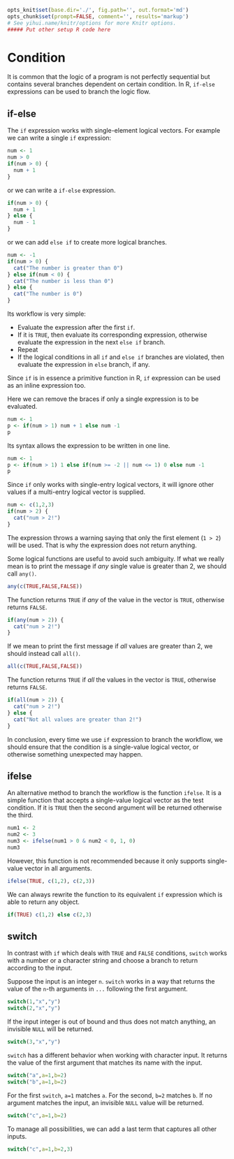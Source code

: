 ```r
opts_knit$set(base.dir='./', fig.path='', out.format='md')
opts_chunk$set(prompt=FALSE, comment='', results='markup')
# See yihui.name/knitr/options for more Knitr options.
##### Put other setup R code here

```

# Condition

It is common that the logic of a program is not perfectly sequential but contains several branches dependent on certain condition. In R, `if-else` expressions can be used to branch the logic flow.

## if-else

The `if` expression works with single-element logical vectors. For example we can write a single `if` expression:

```r
num <- 1
num > 0
if(num > 0) {
  num + 1
}
```

or we can write a `if-else` expression.

```r
if(num > 0) {
  num + 1
} else {
  num - 1
}
```

or we can add `else if` to create more logical branches.

```r
num <- -1
if(num > 0) {
  cat("The number is greater than 0")
} else if(num < 0) {
  cat("The number is less than 0")
} else {
  cat("The number is 0")
}
```

Its workflow is very simple: 

- Evaluate the expression after the first `if`. 
- If it is `TRUE`, then evaluate its corresponding expression, otherwise evaluate the expression in the next `else if` branch. 
- Repeat
- If the logical conditions in all `if` and `else if` branches are violated, then evaluate the expression in `else` branch, if any.

Since `if` is in essence a primitive function in R, `if` expression can be used as an inline expression too.

Here we can remove the braces if only a single expression is to be evaluated.

```r
num <- 1
p <- if(num > 1) num + 1 else num -1
p
```

Its syntax allows the expression to be written in one line.

```r
num <- 1
p <- if(num > 1) 1 else if(num >= -2 || num <= 1) 0 else num -1
p
```

Since `if` only works with single-entry logical vectors, it will ignore other values if a multi-entry logical vector is supplied.

```r
num <- c(1,2,3)
if(num > 2) {
  cat("num > 2!")
}
```

The expression throws a warning saying that only the first element (`1 > 2`) will be used. That is why the expression does not return anything.

Some logical functions are useful to avoid such ambiguity. If what we really mean is to print the message if *any* single value is greater than 2, we should call `any()`.

```r
any(c(TRUE,FALSE,FALSE))
```

The function returns `TRUE` if *any* of the value in the vector is `TRUE`, otherwise returns `FALSE`.

```r
if(any(num > 2)) {
  cat("num > 2!")
}
```

If we mean to print the first message if *all* values are greater than 2, we should instead call `all()`.

```r
all(c(TRUE,FALSE,FALSE))
```

The function returns `TRUE` if *all* the values in the vector is `TRUE`, otherwise returns `FALSE`.

```r
if(all(num > 2)) {
  cat("num > 2!")
} else {
  cat("Not all values are greater than 2!")
}
```

In conclusion, every time we use `if` expression to branch the workflow, we should ensure that the condition is a single-value logical vector, or otherwise something unexpected may happen.

## ifelse

An alternative method to branch the workflow is the function `ifelse`. It is a simple function that accepts a single-value logical vector as the test condition. If it is `TRUE` then the second argument will be returned otherwise the third.

```r
num1 <- 2
num2 <- 3
num3 <- ifelse(num1 > 0 & num2 < 0, 1, 0)
num3
```

However, this function is not recommended because it only supports single-value vector in all arguments.

```r
ifelse(TRUE, c(1,2), c(2,3))
```

We can always rewrite the function to its equivalent `if` expression which is able to return any object.

```r
if(TRUE) c(1,2) else c(2,3)
```

## switch

In contrast with `if` which deals with `TRUE` and `FALSE` conditions, `switch` works with a number or a character string and choose a branch to return according to the input.

Suppose the input is an integer `n`. `switch` works in a way that returns the value of the `n`-th arguments in `...` following the first argument.

```r
switch(1,"x","y")
switch(2,"x","y")
```

If the input integer is out of bound and thus does not match anything, an invisible `NULL` will be returned.

```r
switch(3,"x","y")
```

`switch` has a different behavior when working with character input. It returns the value of the first argument that matches its name with the input.

```r
switch("a",a=1,b=2)
switch("b",a=1,b=2)
```

For the first `switch`, `a=1` matches `a`. For the second, `b=2` matches `b`. If no argument matches the input, an invisible `NULL` value will be returned.

```r
switch("c",a=1,b=2)
```

To manage all possibilities, we can add a last term that captures all other inputs.

```r
switch("c",a=1,b=2,3)
```
